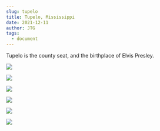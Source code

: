 ```yaml
---
slug: tupelo
title: Tupelo, Mississippi
date: 2021-12-11
author: JTG
tags:
  - document
---
```

Tupelo is the county seat, and the birthplace of Elvis Presley.

![](/images/img_3025.jpeg)

![](/images/img_8370.jpeg)

![](/images/img_3027.jpeg)

![](/images/img_3030.jpeg)

![](/images/img_3032.jpeg)

![](/images/img_3035.jpeg)